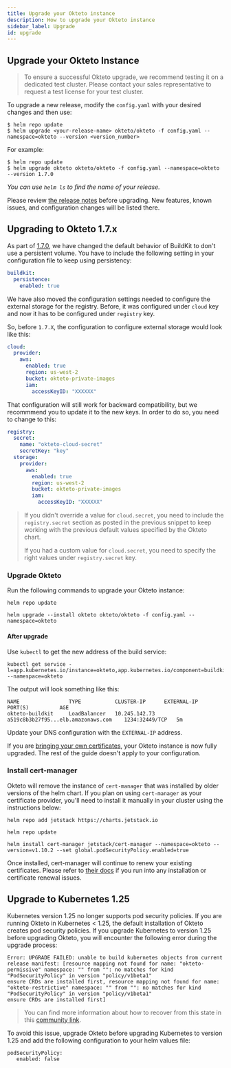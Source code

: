 ```yaml
---
title: Upgrade your Okteto instance
description: How to upgrade your Okteto instance
sidebar_label: Upgrade
id: upgrade
---
```


##  Upgrade your Okteto Instance

> To ensure a successful Okteto upgrade, we recommend testing it on a dedicated test cluster. Please contact your sales representative to request a test license for your test cluster.

To upgrade a new release, modify the `config.yaml` with your desired changes and then use:

```console
$ helm repo update
$ helm upgrade <your-release-name> okteto/okteto -f config.yaml --namespace=okteto --version <version_number>
```

For example:
```console
$ helm repo update
$ helm upgrade okteto okteto/okteto -f config.yaml --namespace=okteto --version 1.7.0
```
*You can use `helm ls` to find the name of your release.*

Please review [the release notes](self-hosted/install/releases.mdx) before upgrading. New features, known issues, and configuration changes will be listed there.

## Upgrading to Okteto 1.7.x

As part of [1.7.0](self-hosted/install/releases.mdx#170), we have changed the default behavior of BuildKit to don't use a persistent volume. You have to include the following setting in your configuration file to keep using persistency:

```yaml
buildkit:
  persistence:
    enabled: true
```

We have also moved the configuration settings needed to configure the external storage for the registry. Before, it was configured under `cloud` key and now it has to be configured under `registry` key.

So, before `1.7.X`, the configuration to configure external storage would look like this:

```yaml
cloud:
  provider:
    aws:
      enabled: true
      region: us-west-2
      bucket: okteto-private-images
      iam:
        accessKeyID: "XXXXXX"
```

That configuration will still work for backward compatibility, but we recommmend you to update it to the new keys. In order to do so, you need to change to this:

```yaml
registry:
  secret:
    name: "okteto-cloud-secret"
    secretKey: "key"
  storage:
    provider:
      aws:
        enabled: true
        region: us-west-2
        bucket: okteto-private-images
        iam:
          accessKeyID: "XXXXXX"
```

> If you didn't override a value for `cloud.secret`, you need to include the `registry.secret` section as posted in the previous snippet to keep working with the previous default values specified by the Okteto chart.
>
> If you had a custom value for `cloud.secret`, you need to specify the right values under `registry.secret` key.


### Upgrade Okteto

Run the following commands to upgrade your Okteto instance:

```
helm repo update
```

```
helm upgrade --install okteto okteto/okteto -f config.yaml --namespace=okteto
```

#### After upgrade

Use `kubectl` to get the new address of the build service:

```console
kubectl get service -l=app.kubernetes.io/instance=okteto,app.kubernetes.io/component=buildkit --namespace=okteto
```

The output will look something like this:

```
NAME                TYPE           CLUSTER-IP      EXTERNAL-IP                           PORT(S)          AGE
okteto-buildkit     LoadBalancer   10.245.142.73   a519c8b3b27f95...elb.amazonaws.com    1234:32449/TCP   5m
```

Update your DNS configuration with the `EXTERNAL-IP` address.

If you are [bringing your own certificates](self-hosted/administration/certificates.mdx), your Okteto instance is now fully upgraded. The rest of the guide doesn't apply to your configuration.

### Install cert-manager

Okteto will remove the instance of `cert-manager` that was installed by older versions of the helm chart. If you plan on using `cert-manager` as your certificate provider, you'll need to install it manually in your cluster using the instructions below:

```
helm repo add jetstack https://charts.jetstack.io
```

```
helm repo update
```

```
helm install cert-manager jetstack/cert-manager --namespace=okteto --version=v1.10.2 --set global.podSecurityPolicy.enabled=true
```

Once installed, cert-manager will continue to renew your existing certificates.
Please refer to [their docs](https://cert-manager.io/docs/) if you run into any installation or certificate renewal issues.

## Upgrade to Kubernetes 1.25

Kubernetes version 1.25 no longer supports pod security policies.
If you are running Okteto in Kubernetes < 1.25, the default installation of Okteto creates pod security policies.
If you upgrade Kubernetes to version 1.25 before upgrading Okteto, you will encounter the following error during the upgrade process:

```
Error: UPGRADE FAILED: unable to build kubernetes objects from current release manifest: [resource mapping not found for name: "okteto-permissive" namespace: "" from "": no matches for kind "PodSecurityPolicy" in version "policy/v1beta1"
ensure CRDs are installed first, resource mapping not found for name: "okteto-restrictive" namespace: "" from "": no matches for kind "PodSecurityPolicy" in version "policy/v1beta1"
ensure CRDs are installed first]
```

> You can find more information about how to recover from this state in this [community link](https://community.okteto.com/t/upgrade-failed-with-no-matches-for-kind-podsecuritypolicy-in-version-policy-v1beta1/802).

To avoid this issue, upgrade Okteto before upgrading Kubernetes to version 1.25 and add the following configuration to your helm values file:

```
podSecurityPolicy:
   enabled: false
```
